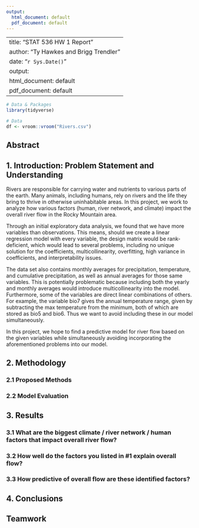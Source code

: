 ```yaml
---
output:
  html_document: default
  pdf_document: default
---
```

---
title: "STAT 536 HW 1 Report"
author: "Ty Hawkes and Brigg Trendler"
date: "`r Sys.Date()`"
output:
  html_document: default
  pdf_document: default
---

```r
# Data & Packages
library(tidyverse)

# Data
df <- vroom::vroom("Rivers.csv")
```


## Abstract

## 1. Introduction: Problem Statement and Understanding

Rivers are responsible for carrying water and nutrients to various parts of the earth.
Many animals, including humans, rely on rivers and the life they bring to thrive in otherwise
uninhabitable areas.
In this project, we work to analyze how various factors (human, river network, and climate)
impact the overall river flow in the Rocky Mountain area.

Through an initial exploratory data analysis, we found that we have more variables
than observations.
This means, should we create a linear regression model with every variable, the design
matrix would be rank-deficient, which would lead to several problems, including
no unique solution for the coefficients, multicollinearity, overfitting, high variance
in coefficients, and interpretability issues.

The data set also contains monthly averages for precipitation, temperature, and cumulative precipitation,
as well as annual averages for those same variables.
This is potentially problematic because including both the yearly and monthly
averages would introduce multicollinearity into the model.
Furthermore, some of the variables are direct linear combinations of others.
For example, the variable bio7 gives the annual temperature range, given by
subtracting the max temperature from the minimum, both of which are stored as
bio5 and bio6.
Thus we want to avoid including these in our model simultaneously.

In this project, we hope to find a predictive model for river flow based on
the given variables while simultaneously avoiding incorporating the aforementioned
problems into our model.

## 2. Methodology

### 2.1 Proposed Methods

### 2.2 Model Evaluation

## 3. Results

### 3.1 What are the biggest climate / river network / human factors that impact overall river flow?

### 3.2 How well do the factors you listed in #1 explain overall flow?

### 3.3 How predictive of overall flow are these identified factors?

## 4. Conclusions

## Teamwork

